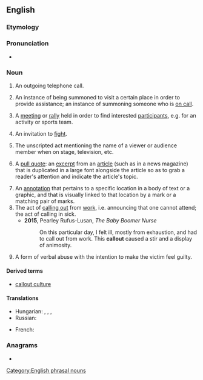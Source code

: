 {{also|call out|call-out}}
==English==

===Etymology===
{{compound|en|call|out}}

===Pronunciation===
* {{audio|en|En-au-callout.ogg|Audio (AU)}}

===Noun===
{{en-noun}}

# {{lb|en|communication}} An outgoing telephone call.
# An instance of being summoned to visit a certain place in order to provide assistance; an instance of summoning someone who is [[on call]].
#: {{ux|en|I had to pay for the '''callout''' of the plumber after the pipe burst.}}
# {{lb|en|US}} A [[meeting]] or [[rally]] held in order to find interested [[participants]], e.g. for an activity or sports team.
#: {{ux|en|So many people attended the basketball '''callout''' that the coach decided to form two teams.}}
# {{lb|en|slang}} An invitation to [[fight]].
# {{lb|en|entertainment}} The unscripted act mentioning the name of a viewer or audience member when on stage, television, etc.
# {{lb|en|typography|graphic layout}} A [[pull quote]]: an [[excerpt]] from an [[article]] (such as in a news magazine) that is duplicated in a large font alongside the article so as to grab a reader's attention and indicate the article's topic.
# An [[annotation]] that pertains to a specific location in a body of text or a graphic, and that is visually linked to that location by a mark or a matching pair of marks.
# The act of [[call out|calling out]] from [[work]], i.e. announcing that one cannot attend; the act of calling in sick.
#* '''2015''', Pearley Rufus-Lusan, ''The Baby Boomer Nurse''
#*: On this particular day, I felt ill, mostly from exhaustion, and had to call out from work. This '''callout''' caused a stir and a display of animosity.
# {{lb|en|idiomatic}} A form of verbal abuse with the intention to make the victim feel guilty.

====Derived terms====
* [[callout culture]]

====Translations====
{{trans-top|outward bound telephone calls}}
{{trans-mid}}
{{trans-bottom}}

{{trans-top|''(slang)'' an invitation to fight}}
{{trans-mid}}
{{trans-bottom}}

{{trans-top|summons}}
{{trans-mid}}
* Hungarian: {{t+|hu|kiszállás}}, {{t+|hu|kihívás}}, {{t+|hu|hívás}}, {{t|hu|kivezénylés}}
* Russian: {{t+|ru|вы́зов}}
{{trans-bottom}}

{{checktrans-top}}
* French: {{t+check|fr|convocation|f}}
{{trans-mid}}
{{trans-bottom}}

===Anagrams===
* {{anagrams|en|a=acllotu|Cotulla|outcall}}

[[Category:English phrasal nouns]]